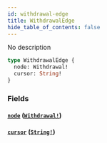 ```yaml
---
id: withdrawal-edge
title: WithdrawalEdge
hide_table_of_contents: false
---
```



No description

```graphql
type WithdrawalEdge {
  node: Withdrawal!
  cursor: String!
}
```


### Fields

#### [`node`](#) ([`Withdrawal!`](/docs/testnet/graphql/objects/withdrawal))




#### [`cursor`](#) ([`String!`](/docs/testnet/graphql/scalars/string))






